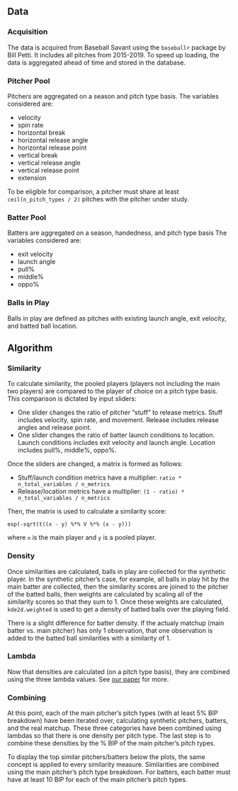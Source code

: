 ## Data

### Acquisition
The data is acquired from Baseball Savant using the `baseballr` package by Bill Petti. It includes all pitches from 2015-2019.
To speed up loading, the data is aggregated ahead of time and stored in the database.

### Pitcher Pool
Pitchers are aggregated on a season and pitch type basis. The variables considered are:

* velocity
* spin rate
* horizontal break
* horizontal release angle
* horizontal release point
* vertical break
* vertical release angle
* vertical release point
* extension

To be eligible for comparison, a pitcher must share at least `ceil(n_pitch_types / 2)` pitches with the pitcher under study.

### Batter Pool
Batters are aggregated on a season, handedness, and pitch type basis The variables considered are:

* exit velocity
* launch angle
* pull%
* middle%
* oppo%

### Balls in Play
Balls in play are defined as pitches with existing launch angle, exit velocity, and batted ball location.

## Algorithm

### Similarity
To calculate similarity, the pooled players (players not including the main two players) are compared to the player of choice on a pitch type basis. This comparison is dictated by input sliders:

* One slider changes the ratio of pitcher "stuff" to release metrics. Stuff includes velocity, spin rate, and movement. Release includes release angles and release point.
* One slider changes the ratio of batter launch conditions to location. Launch conditions includes exit velocity and launch angle. Location includes pull%, middle%, oppo%.

Once the sliders are changed, a matrix is formed as follows:

* Stuff/launch condition metrics have a multiplier: `ratio * n_total_variables / n_metrics`
* Release/location metrics have a multiplier: `(1 - ratio) * n_total_variables / n_metrics`

Then, the matrix is used to calculate a similarity score:

`exp(-sqrt(t((x - y) %*% V %*% (x - y)))`

where `x` is the main player and `y` is a pooled player.

### Density
Once similarities are calculated, balls in play are collected for the synthetic player. In the synthetic pitcher's case, for example, all balls in play hit by the main batter are collected, then the similarity scores are joined to the pitcher of the batted balls, then weights are calculated by scaling all of the similarity scores so that they sum to 1. Once these weights are calculated, `kde2d.weighted` is used to get a density of batted balls over the playing field.

There is a slight difference for batter density. If the actualy matchup (main batter vs. main pitcher) has only 1 observation, that one observation is added to the batted ball similarities with a similarity of 1.

### Lambda
Now that densities are calculated (on a pitch type basis), they are combined using the three lambda values. See [our paper](https://publish.illinois.edu/danieleck/files/2020/05/spray.pdf) for more.

### Combining
At this point, each of the main pitcher's pitch types (with at least 5% BIP breakdown) have been iterated over, calculating synthetic pitchers, batters, and the real matchup. These three categories have been combined using lambdas so that there is one density per pitch type. The last step is to combine these densities by the % BIP of the main pitcher's pitch types.

To display the top similar pitchers/batters below the plots, the same concept is applied to every similarity measure. Similarities are combined using the main pitcher's pitch type breakdown. For batters, each batter must have at least 10 BIP for each of the main pitcher's pitch types.














